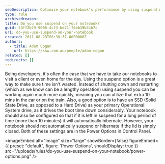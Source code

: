 ```yaml
---
seoDescription: Optimize your notebook's performance by using suspend mode to quickly resume work after a pause.
type: rule
archivedreason:
title: Do you use suspend on your notebook?
guid: 53ff2b79-9005-4cf3-be21-f6eb19b34b7c
uri: do-you-use-suspend-on-your-notebook
created: 2011-08-23T08:38:37.0000000Z
authors:
  - title: Adam Cogan
    url: https://ssw.com.au/people/adam-cogan
related: []
redirects: []
---
```


Being developers, it's often the case that we have to take our notebooks to visit a client or even home for the day. Using the suspend option is a great way to make sure time isn't wasted. Instead of shutting down and restarting (which as we know can be a lengthy operation) using suspend you can be working again much more quickly, meaning you can utilize that extra 10 mins in the car or on the train. Also, a good option is to have an SSD (Solid State Drive, as opposed to a Hard Drive) as your primary Operational System drive, as it drives the boot time down considerably.
Your notebook should also be configured so that if it is left in suspend for a long period of time (more than 10 minutes) it will automatically hibernate. However, your notebook should not automatically suspend or hibernate if the lid is simply closed. Both of these settings are in the Power Options in Control Panel.


<imageEmbed
  alt="Image"
  size="large"
  showBorder={false}
  figureEmbed={{
    preset: "default",
    figure: 'Power Options',
    shouldDisplay: true
  }}
  src="/uploads/rules/do-you-use-suspend-on-your-notebook/power-options.png"
/>